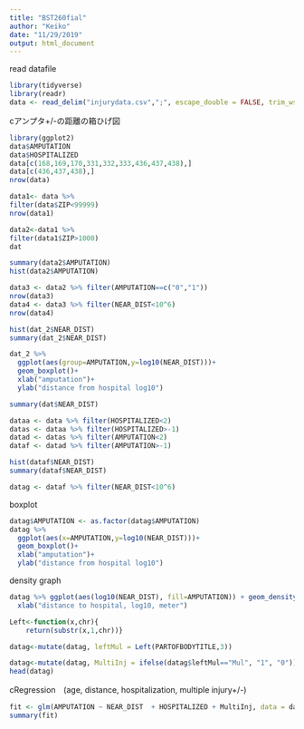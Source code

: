 ```yaml
---
title: "BST260fial"
author: "Keiko"
date: "11/29/2019"
output: html_document
---
```


read datafile 
```r
library(tidyverse)
library(readr)
data <- read_delim("injurydata.csv",";", escape_double = FALSE, trim_ws = TRUE)
```

cアンプタ+/-の距離の箱ひげ図
```r
library(ggplot2)
data$AMPUTATION
data$HOSPITALIZED
data[c(168,169,170,331,332,333,436,437,438),]
data[c(436,437,438),]
nrow(data)
```


```r
data1<- data %>%
filter(data$ZIP<99999)
nrow(data1)

data2<-data1 %>%
filter(data1$ZIP>1000) 
dat
```



```r
summary(data2$AMPUTATION)
hist(data2$AMPUTATION)

```

```r

data3 <- data2 %>% filter(AMPUTATION==c("0","1")) 
nrow(data3)
data4 <- data3 %>% filter(NEAR_DIST<10^6)
nrow(data4)

hist(dat_2$NEAR_DIST)
summary(dat_2$NEAR_DIST)

dat_2 %>%
  ggplot(aes(group=AMPUTATION,y=log10(NEAR_DIST)))+
  geom_boxplot()+
  xlab("amputation")+
  ylab("distance from hospital log10")

summary(dat$NEAR_DIST)
```

```r
dataa <- data %>% filter(HOSPITALIZED<2)
datas <- dataa %>% filter(HOSPITALIZED>-1)
datad <- datas %>% filter(AMPUTATION<2)
dataf <- datad %>% filter(AMPUTATION>-1)

hist(dataf$NEAR_DIST)
summary(dataf$NEAR_DIST)

datag <- dataf %>% filter(NEAR_DIST<10^6)
```


boxplot
```r
datag$AMPUTATION <- as.factor(datag$AMPUTATION)
datag %>%
  ggplot(aes(x=AMPUTATION,y=log10(NEAR_DIST)))+
  geom_boxplot()+
  xlab("amputation")+
  ylab("distance from hospital log10")

```



density graph
```r
datag %>% ggplot(aes(log10(NEAR_DIST), fill=AMPUTATION)) + geom_density(alpha = 0.2)+
  xlab("distance to hospital, log10, meter")
```

```r
Left<-function(x,chr){
    return(substr(x,1,chr))}

datag<-mutate(datag, leftMul = Left(PARTOFBODYTITLE,3))

datag<-mutate(datag, MultiInj = ifelse(datag$leftMul=="Mul", "1", "0"))
head(datag)

```


cRegression　(age, distance, hospitalization, multiple injury+/-)
```r
fit <- glm(AMPUTATION ~ NEAR_DIST  + HOSPITALIZED + MultiInj, data = datag, family = "binomial")
summary(fit)
```